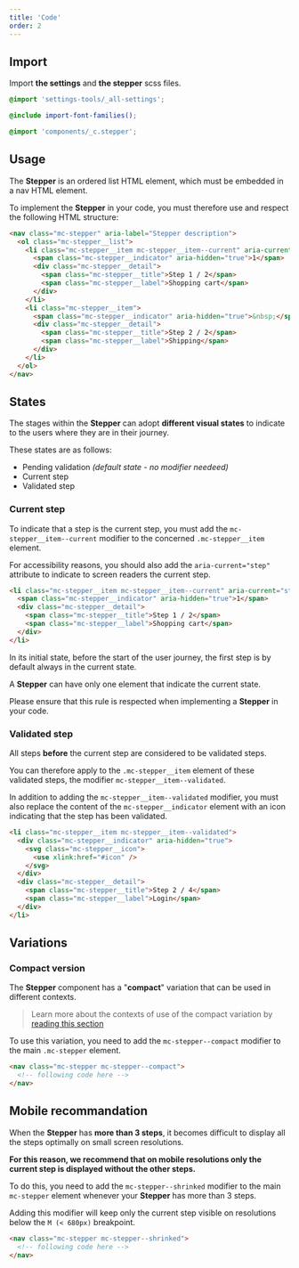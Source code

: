 ```yaml
---
title: 'Code'
order: 2
---
```


## Import

Import **the settings** and **the stepper** scss files.

```scss
@import 'settings-tools/_all-settings';

@include import-font-families();

@import 'components/_c.stepper';
```

## Usage

The **Stepper** is an ordered list HTML element, which must be embedded in a nav HTML element.

To implement the **Stepper** in your code, you must therefore use and respect the following HTML structure:

```html
<nav class="mc-stepper" aria-label="Stepper description">
  <ol class="mc-stepper__list">
    <li class="mc-stepper__item mc-stepper__item--current" aria-current="step">
      <span class="mc-stepper__indicator" aria-hidden="true">1</span>
      <div class="mc-stepper__detail">
        <span class="mc-stepper__title">Step 1 / 2</span>
        <span class="mc-stepper__label">Shopping cart</span>
      </div>
    </li>
    <li class="mc-stepper__item">
      <span class="mc-stepper__indicator" aria-hidden="true">&nbsp;</span>
      <div class="mc-stepper__detail">
        <span class="mc-stepper__title">Step 2 / 2</span>
        <span class="mc-stepper__label">Shipping</span>
      </div>
    </li>
  </ol>
</nav>
```

<Preview path="default" nude />

## States

The stages within the **Stepper** can adopt **different visual states** to indicate to the users where they are in their journey.

These states are as follows:

- Pending validation _(default state - no modifier needeed)_
- Current step
- Validated step

### Current step

To indicate that a step is the current step, you must add the `mc-stepper__item--current` modifier to the concerned `.mc-stepper__item` element.

For accessibility reasons, you should also add the `aria-current="step"` attribute to indicate to screen readers the current step.

```html
<li class="mc-stepper__item mc-stepper__item--current" aria-current="step">
  <span class="mc-stepper__indicator" aria-hidden="true">1</span>
  <div class="mc-stepper__detail">
    <span class="mc-stepper__title">Step 1 / 2</span>
    <span class="mc-stepper__label">Shopping cart</span>
  </div>
</li>
```

<Highlight theme="info">

In its initial state, before the start of the user journey, the first step is by default always in the current state.

</Highlight>

<Highlight theme="warning">

A **Stepper** can have only one element that indicate the current state.

Please ensure that this rule is respected when implementing a **Stepper** in your code.

</Highlight>

### Validated step

All steps **before** the current step are considered to be validated steps.

You can therefore apply to the `.mc-stepper__item` element of these validated steps, the modifier `mc-stepper__item--validated`.

In addition to adding the `mc-stepper__item--validated` modifier, you must also replace the content of the `mc-stepper__indicator` element with an icon indicating that the step has been validated.

```html
<li class="mc-stepper__item mc-stepper__item--validated">
  <div class="mc-stepper__indicator" aria-hidden="true">
    <svg class="mc-stepper__icon">
      <use xlink:href="#icon" />
    </svg>
  </div>
  <div class="mc-stepper__detail">
    <span class="mc-stepper__title">Step 2 / 4</span>
    <span class="mc-stepper__label">Login</span>
  </div>
</li>
```

<Preview path="up-to-three" nude />

## Variations

### Compact version

The **Stepper** component has a "**compact**" variation that can be used in different contexts.

> Learn more about the contexts of use of the compact variation by [reading this section](/Components/Stepper/#compact-version)

To use this variation, you need to add the `mc-stepper--compact` modifier to the main `.mc-stepper` element.

```html
<nav class="mc-stepper mc-stepper--compact">
  <!-- following code here -->
</nav>
```

<Preview path="compact" nude />

## Mobile recommandation

When the **Stepper** has **more than 3 steps**, it becomes difficult to display all the steps optimally on small screen resolutions.

**For this reason, we recommend that on mobile resolutions only the current step is displayed without the other steps.**

To do this, you need to add the `mc-stepper--shrinked` modifier to the main `mc-stepper` element whenever your **Stepper** has more than 3 steps.

Adding this modifier will keep only the current step visible on resolutions below the `M (< 680px)` breakpoint.

```html
<nav class="mc-stepper mc-stepper--shrinked">
  <!-- following code here -->
</nav>
```

<Preview path="three-and-more" nude />
